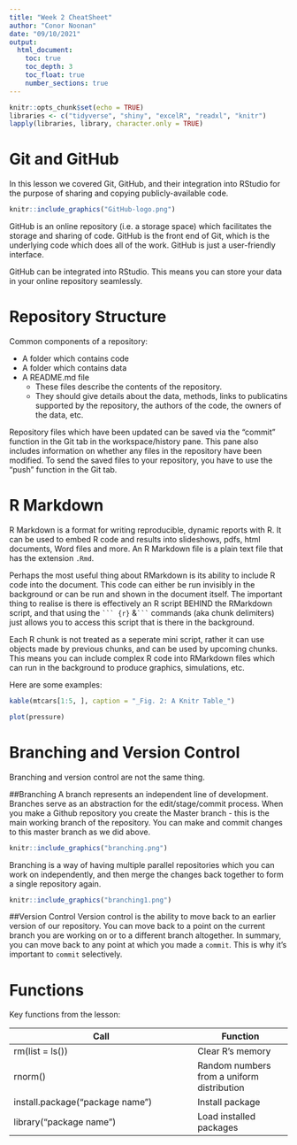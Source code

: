 ```yaml
---
title: "Week 2 CheatSheet"
author: "Conor Noonan"
date: "09/10/2021"
output: 
  html_document:
    toc: true
    toc_depth: 3
    toc_float: true    
    number_sections: true
---
```



```r
knitr::opts_chunk$set(echo = TRUE)
libraries <- c("tidyverse", "shiny", "excelR", "readxl", "knitr")
lapply(libraries, library, character.only = TRUE)
```

# Git and GitHub
In this lesson we covered Git, GitHub, and their integration into RStudio for the purpose of sharing and copying publicly-available code. 


```r
knitr::include_graphics("GitHub-logo.png")
```

GitHub is an online repository (i.e. a storage space) which facilitates the storage and sharing of code. GitHub is the front end of Git, which is the underlying code which does all of the work. GitHub is just a user-friendly interface.  

GitHub can be integrated into RStudio. This means you can store your data in your online repository seamlessly.   


# Repository Structure
Common components of a repository:


* A folder which contains code
* A folder which contains data
* A README.md file
    + These files describe the contents of the repository.
    + They should give details about the data, methods, links to publicatins supported by the repository, the authors of the code, the owners of the data, etc.
    
Repository files which have been updated can be saved via the "commit" function in the Git tab in the workspace/history pane. This pane also includes information on whether any files in the repository have been modified. To send the saved files to your repository, you have to use the "push" function in the Git tab.




# R Markdown
R Markdown is a format for writing reproducible, dynamic reports with R. It can be used to embed R code and results into slideshows, pdfs, html documents, Word files and more. An R Markdown file is a plain text file that has the extension `.Rmd`.  

Perhaps the most useful thing about RMarkdown is its ability to include R code into the document. This code can either be run invisibly in the background or can be run and shown in the document itself. The important thing to realise is there is effectively an R script BEHIND the RMarkdown script, and that using the  ` ``` {r}` &`  ``` ` commands (aka chunk delimiters) just allows you to access this script that is there in the background.  

Each R chunk is not treated as a seperate mini script, rather it can use objects made by previous chunks, and can be used by upcoming chunks. This means you can include complex R code into RMarkdown files which can run in the background to produce graphics, simulations, etc.  

Here are some examples:  

```r
kable(mtcars[1:5, ], caption = "_Fig. 2: A Knitr Table_")
```

```r
plot(pressure)
```


# Branching and Version Control
Branching and version control are not the same thing.

##Branching
A branch represents an independent line of development. Branches serve as an abstraction for the edit/stage/commit process. When you make a Github repository you create the Master branch - this is the main working branch of the repository. You can make and commit changes to this master branch as we did above.  

```r
knitr::include_graphics("branching.png")
```

Branching is a way of having multiple parallel repositories which you can work on independently, and then merge the changes back together to form a single repository again. 

```r
knitr::include_graphics("branching1.png")
```


##Version Control
Version control is the ability to move back to an earlier version of our repository. You can move back to a point on the current branch you are working on or to a different branch altogether. In summary, you can move back to any point at which you made a `commit`. This is why it's important to `commit` selectively. 

# Functions

Key functions from the lesson:

Call                              | Function
--------------------------------- | -----------------
rm(list = ls())                   |Clear R's memory
rnorm()                           |Random numbers from a uniform distribution
install.package("package name")   |Install package 
library("package name")           |Load installed packages

